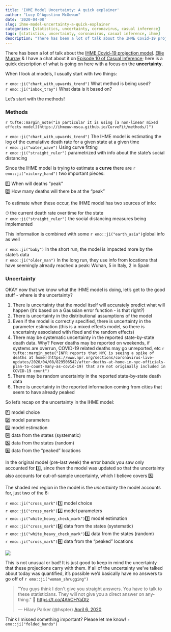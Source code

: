 ```yaml
---
title: 'IHME Model Uncertainty: A quick explainer'
author: "Lucy D'Agostino McGowan"
date: '2020-04-08'
slug: ihme-model-uncertainty-a-quick-explainer
categories: [statistics, uncertainty, coronavirus, casual inference]
tags: [statistics, uncertainty, coronavirus, casual inference, ihme]
description: "There has been a lot of talk about the IHME Covid-19 projection model. Ellie Murray & I have a chat about it on Episode 10 of Casual Inference; here is a quick description of what is going on here with a focus on the uncertainty."
---
```


There has been a lot of talk about the [IHME Covid-19 projection model](https://covid19.healthdata.org/united-states-of-america). [Ellie Murray](https://twitter/com/EpiEllie) & I have a chat about it on [Episode 10 of Casual Inference](https://casualinfer.libsyn.com/coronavirus-conversations-2); here is a quick description of what is going on here with a focus on the **uncertainty**.

When I look at models, I usually start with two things:

`r emo::ji("chart_with_upwards_trend")` What method is being used?  
`r emo::ji("inbox_tray")` What data is it based on?

Let's start with the methods!

### Methods

`r tufte::margin_note("in particular it is using [a non-linear mixed effects model](https://ihmeuw-msca.github.io/CurveFit/methods/)")`

`r emo::ji("chart_with_upwards_trend")` The IHME model is estimating the log of the cumulative death rate for a given state at a given time  
`r emo::ji("water_wave")` Using curve fitting   
`r emo::ji("straight_ruler")` parametrized with info about the state's social distancing  

Since the IHME model is trying to estimate a **curve** there are `r emo::ji("victory_hand")` two important pieces:

1️⃣ When will deaths "peak"    
2️⃣ How many deaths will there be at the "peak"

To estimate when these occur, the IHME model has two sources of info: 

⏱ the current death rate over time for the state   
`r emo::ji("straight_ruler")` the social distancing measures being implemented 

This information is combined with some `r emo::ji("earth_asia")`global info as well

`r emo::ji("baby")` In the short run, the model is impacted more by the state's data  
`r emo::ji("older_man")` In the long run, they use info from locations that have seemingly already reached a peak: Wuhan, 5 in Italy, 2 in Spain

### Uncertainty

OKAY now that we know what the IHME model is doing, let's get to the good stuff - where is the uncertainty? 

1. There is uncertainty that the model itself will accurately predict what will happen (it's based on a Gaussian error function - is that right?)  
2. There is uncertainty in the distributional assumptions of the model  
3. Even if the model is correctly specified, there is uncertainty in the parameter estimation (this is a mixed effects model, so there is uncertainty associated with fixed and the random effects)  
4. There may be systematic uncertainty in the reported state-by-state death data. Why? Fewer deaths may be reported on weekends, if systems are overrun, COVID-19 related deaths may go unreported, etc `r tufte::margin_note("[NPR reports that NYC is seeing a spike of deaths at home](https://www.npr.org/sections/coronavirus-live-updates/2020/04/08/829506542/after-deaths-at-home-in-nyc-officials-plan-to-count-many-as-covid-19) that are not originally included in COVID-19 count")`  
5. There may be random uncertainty in the reported state-by-state death data
6. There is uncertainty in the reported information coming from cities that seem to have already peaked

So let's recap on the uncertainty in the IHME model:

1️⃣ model choice   
2️⃣ model parameters   
3️⃣ model estimation   
4️⃣ data from the states (systematic)   
5️⃣ data from the states (random)   
6️⃣ data from the "peaked" locations  

In the original model (pre-last week) the error bands you saw only accounted for 3️⃣, since then the model was updated so that the uncertainty also accounts for out-of-sample uncertainty, which I believe covers 5️⃣

The shaded red region in the model is the *uncertainty* the model accounts for, just two of the 6:

`r emo::ji("cross_mark")`1️⃣ model choice    
`r emo::ji("cross_mark")`2️⃣ model parameters     
`r emo::ji("white_heavy_check_mark")`3️⃣ model estimation   
`r emo::ji("cross_mark")`4️⃣ data from the states (systematic)        
`r emo::ji("white_heavy_check_mark")`5️⃣ data from the states (random)       
`r emo::ji("cross_mark")`6️⃣ data from the "peaked" locations

![](https://pbs.twimg.com/media/EVHHUCqVAAAVbtw?format=jpg&name=medium)

This is not unusual or bad! It is just good to keep in mind the uncertainty that these projections carry with them. If all of the uncertainty we've talked about today was quantified, it's possible we'd basically have no answers to go off of `r emo::ji("woman_shrugging")`

<blockquote class="twitter-tweet"><p lang="en" dir="ltr">&quot;You guys think I don&#39;t give you straight answers. You have to talk to these statisticians. They will not give you a direct answer on anything.&quot; 🤣 <a href="https://t.co/4AhCHYaDtz">https://t.co/4AhCHYaDtz</a></p>&mdash; Hilary Parker (@hspter) <a href="https://twitter.com/hspter/status/1246955939946803202?ref_src=twsrc%5Etfw">April 6, 2020</a></blockquote> <script async src="https://platform.twitter.com/widgets.js" charset="utf-8"></script>

Think I missed something important? Please let me know! `r emo::ji("folded_hands")`